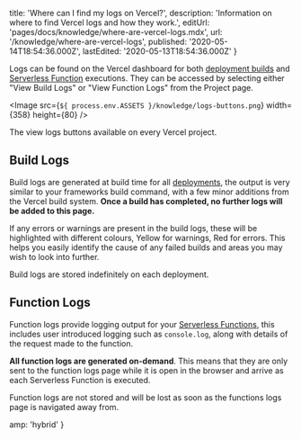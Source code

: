 
  title: 'Where can I find my logs on Vercel?',
  description: 'Information on where to find Vercel logs and how they work.',
  editUrl: 'pages/docs/knowledge/where-are-vercel-logs.mdx',
  url: '/knowledge/where-are-vercel-logs',
  published: '2020-05-14T18:54:36.000Z',
  lastEdited: '2020-05-13T18:54:36.000Z'
}

Logs can be found on the Vercel dashboard for both [deployment builds](/docs/v2/build-step) and [Serverless Function](/docs/v2/serverless-functions/introduction) executions. They can be accessed by selecting either "View Build Logs" or "View Function Logs" from the Project page.

<Image
  src={`${
    process.env.ASSETS
  }/knowledge/logs-buttons.png`}
  width={358}
  height={80}
/>
<Caption>The view logs buttons available on every Vercel project.</Caption>

## Build Logs

Build logs are generated at build time for all [deployments](/docs/v2/platform/deployments), the output is very similar to your frameworks build command, with a few minor additions from the Vercel build system. **Once a build has completed, no further logs will be added to this page.**

If any errors or warnings are present in the build logs, these will be highlighted with different colours, Yellow for warnings, Red for errors. This helps you easily identify the cause of any failed builds and areas you may wish to look into further.

Build logs are stored indefinitely on each deployment.

## Function Logs

Function logs provide logging output for your [Serverless Functions](/docs/v2/serverless-functions/introduction), this includes user introduced logging such as `console.log`, along with details of the request made to the function.

**All function logs are generated on-demand**. This means that they are only sent to the function logs page while it is open in the browser and arrive as each Serverless Function is executed.

Function logs are not stored and will be lost as soon as the functions logs page is navigated away from.


  amp: 'hybrid'
}
